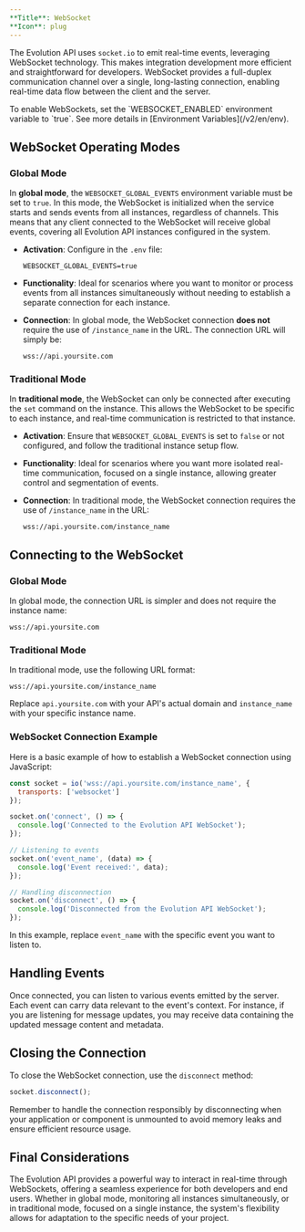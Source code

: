 ```yaml
---
**Title**: WebSocket  
**Icon**: plug
---
```


The Evolution API uses `socket.io` to emit real-time events, leveraging WebSocket technology. This makes integration development more efficient and straightforward for developers. WebSocket provides a full-duplex communication channel over a single, long-lasting connection, enabling real-time data flow between the client and the server.

<Info>  
To enable WebSockets, set the `WEBSOCKET_ENABLED` environment variable to `true`. See more details in [Environment Variables](/v2/en/env).
</Info>

## WebSocket Operating Modes

### Global Mode

In **global mode**, the `WEBSOCKET_GLOBAL_EVENTS` environment variable must be set to `true`. In this mode, the WebSocket is initialized when the service starts and sends events from all instances, regardless of channels. This means that any client connected to the WebSocket will receive global events, covering all Evolution API instances configured in the system.

- **Activation**: Configure in the `.env` file:

    ```plaintext
    WEBSOCKET_GLOBAL_EVENTS=true
    ```

- **Functionality**: Ideal for scenarios where you want to monitor or process events from all instances simultaneously without needing to establish a separate connection for each instance.

- **Connection**: In global mode, the WebSocket connection **does not** require the use of `/instance_name` in the URL. The connection URL will simply be:

    ```plaintext
    wss://api.yoursite.com
    ```

### Traditional Mode

In **traditional mode**, the WebSocket can only be connected after executing the `set` command on the instance. This allows the WebSocket to be specific to each instance, and real-time communication is restricted to that instance.

- **Activation**: Ensure that `WEBSOCKET_GLOBAL_EVENTS` is set to `false` or not configured, and follow the traditional instance setup flow.

- **Functionality**: Ideal for scenarios where you want more isolated real-time communication, focused on a single instance, allowing greater control and segmentation of events.

- **Connection**: In traditional mode, the WebSocket connection requires the use of `/instance_name` in the URL:

    ```plaintext
    wss://api.yoursite.com/instance_name
    ```

## Connecting to the WebSocket

### Global Mode

In global mode, the connection URL is simpler and does not require the instance name:

~~~plaintext
wss://api.yoursite.com
~~~

### Traditional Mode

In traditional mode, use the following URL format:

~~~plaintext
wss://api.yoursite.com/instance_name
~~~

Replace `api.yoursite.com` with your API's actual domain and `instance_name` with your specific instance name.

### WebSocket Connection Example

Here is a basic example of how to establish a WebSocket connection using JavaScript:

~~~javascript
const socket = io('wss://api.yoursite.com/instance_name', {
  transports: ['websocket']
});

socket.on('connect', () => {
  console.log('Connected to the Evolution API WebSocket');
});

// Listening to events
socket.on('event_name', (data) => {
  console.log('Event received:', data);
});

// Handling disconnection
socket.on('disconnect', () => {
  console.log('Disconnected from the Evolution API WebSocket');
});
~~~

In this example, replace `event_name` with the specific event you want to listen to.

## Handling Events

Once connected, you can listen to various events emitted by the server. Each event can carry data relevant to the event's context. For instance, if you are listening for message updates, you may receive data containing the updated message content and metadata.

## Closing the Connection

To close the WebSocket connection, use the `disconnect` method:

~~~javascript
socket.disconnect();
~~~

Remember to handle the connection responsibly by disconnecting when your application or component is unmounted to avoid memory leaks and ensure efficient resource usage.

## Final Considerations

The Evolution API provides a powerful way to interact in real-time through WebSockets, offering a seamless experience for both developers and end users. Whether in global mode, monitoring all instances simultaneously, or in traditional mode, focused on a single instance, the system's flexibility allows for adaptation to the specific needs of your project.